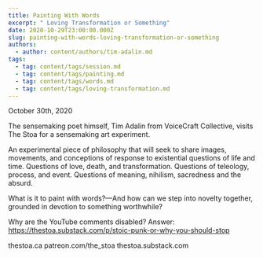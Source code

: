 ```yaml
---
title: Painting With Words
excerpt: " Loving Transformation or Something"
date: 2020-10-29T23:00:00.000Z
slug: painting-with-words-loving-transformation-or-something
authors:
  - author: content/authors/tim-adalin.md
tags:
  - tag: content/tags/session.md
  - tag: content/tags/painting.md
  - tag: content/tags/words.md
  - tag: content/tags/loving-transformation.md
---
```


October 30th, 2020

The sensemaking poet himself, Tim Adalin from VoiceCraft Collective, visits The Stoa for a sensemaking art experiment.

An experimental piece of philosophy that will seek to share images, movements, and conceptions of response to existential questions of life and time. Questions of love, death, and transformation. Questions of teleology, process, and event. Questions of meaning, nihilism, sacredness and the absurd.

What is it to paint with words?—And how can we step into novelty together, grounded in devotion to something worthwhile?

Why are the YouTube comments disabled? Answer: https://thestoa.substack.com/p/stoic-punk-or-why-you-should-stop

thestoa.ca
patreon.com/the_stoa
thestoa.substack.com
